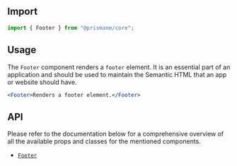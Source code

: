 ## Import

```js
import { Footer } from "@prismane/core";
```

## Usage

The `Footer` component renders a `footer` element. It is an essential part of an application and should be used to maintain the Semantic HTML that an app or website should have.

```jsx
<Footer>Renders a footer element.</Footer>
```

## API

Please refer to the documentation below for a comprehensive overview of all the available props and classes for the mentioned components.

- [`Footer`](/docs/components-api/layout/footer-api)
